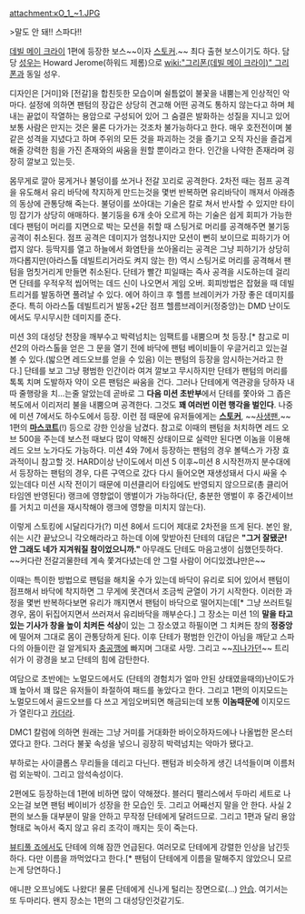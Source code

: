 attachment:ĸO_1_~1.JPG

>말도 안 돼!! 스파다!!

[[데빌 메이 크라이]] 1편에 등장한 보스~~이자 [[스토커]].~~ 최다 출현 보스이기도 하다. 담당 [[성우]]는 Howard Jerome(하워드 제롬)으로 [[wiki:"그리폰(데빌 메이 크라이)" 그리폰]]과 동일 성우. 

디자인은 [거미]와 [전갈]을 합친듯한 모습이며 쉴틈없이 불꽃을 내뿜는게 인상적인 악마다. 설정에 의하면 팬텀의 장갑은 상당히 견고해 어떤 공격도 통하지 않는다고 하며 체내는 끝없이 작열하는 용암으로 구성되어 있어 그 숨결은 발화하는 성질을 지니고 있어 보통 사람은 만지는 것은 물론 다가가는 것조차 불가능하다고 한다. 매우 호전전이며 불같은 성격을 지녔다고 하며 주위의 모든 것을 파괴하는 것을 즐기고 오직 자신을 즐겁게 해줄 강력한 힘을 가진 존재와의 싸움을 원할 뿐이라고 한다. 인간을 나약한 존재라며 굉장히 깔보고 있는듯.

몸무게로 깔아 뭉게거나 불덩이를 쏘거나 전갈 꼬리로 공격한다. 2차전 때는 점프 공격을 유도해서 유리 바닥에 착지하게 만드는것을 몇번 반복하면 유리바닥이 깨져서 아래층의 동상에 관통당해 죽는다. 불덩이를 쏘아대는 기술은  칼로 쳐서 반사할 수 있지만 타이밍 잡기가 상당히 애매하다. 불기둥을 6개 솟아 오르게 하는 기술은 쉽게 회피가 가능한데다 팬텀이 머리를 지면으로 박는 모션을 취할 때 스팅거로 머리를 공격해주면 불기둥 공격이 취소된다. 점프 공격은 데미지가 엄청나지만 모션이 뻔히 보이므로 피하기가 어렵지 않다. 등딱지를 열고 하늘에서 화염탄을 쏘아올리는 공격은 그냥 피하기가 상당히 까다롭지만(아라스톨 데빌트리거라도 켜지 않는 한) 역시 스팅거로 머리를 공격해서 팬텀을 멈칫거리게 만들면 취소된다. 단테가 빨간 피일때는 즉사 공격을 시도하는데 걸리면 단테를 우적우적 씹어먹는 데드 신이 나오면서 게임 오버. 회피방법은 잡혔을 때 데빌트리거를 발동하면 풀려날 수 있다.  에어 하이크 후 헬름 브레이커가 가장 좋은 데미지를 준다. 특히 아라스톨 데빌트리거 발동+2단 점프 헬름브레이커(정중앙)는 DMD 난이도에서도 무시무시한 데미지를 준다.

미션 3의 대성당 천장을 깨부수고 박력넘치는 임팩트를 내뿜으며 첫 등장.[* 참고로 미션2의 아라스톨을 얻은 그 문을 열기 전에 바닥에 팬텀 베이비들이 우글거리고 있는걸 볼 수 있다.(밟으면 레드오브를 얻을 수 있음) 이는 팬텀의 등장을 암시하는거라고 한다.] 단테를 보고 그냥 평범한 인간이라 여겨 깔보고 무시하지만 단테가 팬텀의 머리를 톡톡 치며 도발하자 약이 오른 팬텀은 싸움을 건다. 그러나 단테에게 역관광을 당하자 내따 줄행랑을 치...는줄 알았는데 곧바로 그 '''다음 미션 초반부'''에서 단테를 쫓아와 그 좁은 복도에서 이리저리 불을 내뿜으며 공격한다. 그것도 '''꽤 여러번 이런 행각을 벌인다'''. 나중에 미션 7에서도 하수도에서 등장. 이런 점 때문에 유저들에게는 '''[[스토커]]''', ~~[[사생팬]],~~ 1편의 '''[[마스코트]]'''(!) 등으로 강한 인상을 남겼다. 참고로 이때의 팬텀을 처치하면 레드 오브 500을 주는데 보스전 때보다 많이 약해진 상태이므로 실력만 된다면 이놈을 이용해 레드 오브 노가다도 가능하다. 미션 4와 7에서 등장하는 팬텀의 경우 볼텍스가 가장 효과적이니 참고할 것. HARD이상 난이도에서 미션 5 이후~미션 8 시작전까지 분수대에서 등장하는 팬텀의 경우, 다른 구역으로 갔다 다시 들어오면 재생성돼서 다시 싸울 수 있는데다 미션 시작 전이기 때문에 미션클리어 타임에도 반영되지 않으므로(총 클리어 타임엔 반영된다) 랭크에 영향없이 앵벌이가 가능하다(단, 충분한 앵벌이 후 중간세이브를 거치고 미션을 재시작해야 랭크에 영향을 미치지 않는다). 

이렇게 스토킹에 시달리다가(?) 미션 8에서 드디어 제대로 2차전을 뜨게 된다. 본인 왈, 쉬는 시간 끝났으니 각오해라라고 하는데 이에 맞받아친 단테의 대답은 '''"그거 잘됐군! 안 그래도 네가 지겨워질 참이었으니까."''' 아무래도 단테도 마음고생이 심했던듯하다. ~~커다란 전갈괴물한테 계속 쫓겨다녔는데 안 그럴 사람이 어디있겠냐만은~~

이때는 특이한 방법으로 팬텀을 해치울 수가 있는데 바닥이 유리로 되어 있어서 팬텀이 점프해서 바닥에 착지하면 그 무게에 못견뎌서 조금씩 균열이 가기 시작한다. 이러한 과정을 몇번 반복하다보면 유리가 깨지면서 팬텀이 바닥으로 떨어지는데[* 그냥 쓰러트릴 경우, 몸이 뒤집어지면서 쓰러져서 유리바닥을 깨부순다.] 그 장소는 미션 1의 '''말을 타고 있는 기사가 창을 높이 치켜든 석상'''이 있는 그 장소였고 하필이면 그 치켜든 창의 '''정중앙'''에 떨어져 그대로 몸이 관통당하게 된다. 이후 단테가 평범한 인간이 아님을 깨닫고 스파다의 아들이란 걸 알게되자 [[충공깽]]에 빠지며 그대로 사망. 그리고 ~~[[지나가던]]~~ 트리쉬가 이 광경을 보고 단테의 힘에 감탄한다.

여담으로 초반에는 노멀모드에서도 (단테의 경험치가 얼마 안된 상태였을때의)난이도가 꽤 높아서 꽤 많은 유저들이 좌절하여 패드를 놓았다고 한다. 그리고 1편의 이지모드는 노멀모드에서 골드오브를 다 쓰고 게임오버되면 해금되는데 보통 '''이놈때문에''' 이지모드가 열린다고 [[카더라]].

DMC1 칼럼에 의하면 원래는 그냥 거미를 거대화한 바이오하자드에나 나올법한 몬스터였다고 한다. 그러다 불꽃 속성을 넣으니 굉장히 박력넘치는 악마가 됐다고.

부하로는 사이클롭스 무리들을 데리고 다닌다. 팬텀과 비슷하게 생긴 녀석들이며 이름처럼 외눈박이. 그리고 암석속성이다.

2편에도 등장하는데 1편에 비하면 많이 약해졌다. 블러디 팰리스에서 두마리 세트로 나오는걸 보면 팬텀 베이비가 성장을 한 모습인 듯. 그리고 어째선지 말을 안 한다. 사실 2편의 보스들 대부분이 말을 안하고 무작정 단테에게 달려드므로. 그리고 1편과 달리 용암형태로 녹아서 죽지 않고 유리 조각이 깨지는 듯이 죽는다.

[[뷰티풀 죠]]에서도 단테에 의해 잠깐 언급된다. 여러모로 단테에게 강렬한 인상을 남긴듯 하다. 다만 이름을 까먹었다고 한다.[* 팬텀이 단테에게 이름을 말해주지 않았으니 모르는게 당연하다.]

애니판 오프닝에도 나왔다! 물론 단테에게 신나게 털리는 장면으로(...) [[안습]]. 여기서는 또 두마리다. 왠지 장소는 1편의 그 대성당인것같기도.
